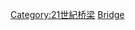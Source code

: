 {{Commonscat|Bridges completed in 2006}}
{{Cat nav 10years|21世纪桥梁|2006||年完工橋梁}}

[[Category:21世紀桥梁|Category:21世紀桥梁]]
[[Category:2006年完工交通基礎設施|Bridge]]